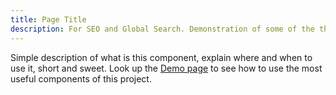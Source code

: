 ```yaml
---
title: Page Title
description: For SEO and Global Search. Demonstration of some of the theme components in action.
---
```


<PageDescription>

Simple description of what is this component, explain where and when to use it, short and sweet. Look up the [Demo page](/demo) to see how to use the most useful components of this project.

</PageDescription>
